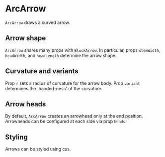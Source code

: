 
<Meta of={ArcArrowStories} />

# ArcArrow

`ArcArrow` draws a curved arrow.

<ArgTypes of={ArcArrowStories} />

## Arrow shape

`ArcArrow` shares many props with `BlockArrow`.
In particular, props `stemWidth`, `headWidth`, and `headLength` determine the arrow shape.

<Canvas of={ArcArrowStories.Narrow} />
<Canvas of={ArcArrowStories.Wide} />

## Curvature and variants

Prop `r` sets a radius of curvature for the arrow body.
Prop `variant` determines the 'handed-ness' of the curvature.

<Canvas of={ArcArrowStories.Left} />
<Canvas of={ArcArrowStories.Right} />

## Arrow heads

By default, `ArcArrow` creates an arrowhead only at the end position.
Arrowheads can be configured at each side via prop `heads`.

<Canvas of={ArcArrowStories.DoubleSided} />

## Styling

Arrows can be styled using css.

<Canvas of={ArcArrowStories.CustomStyle} />
